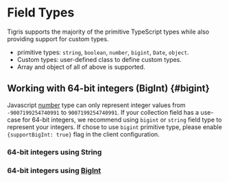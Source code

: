 
# Field Types

Tigris supports the majority of the primitive TypeScript types while also
providing support for custom types.

- primitive types: `string`, `boolean`, `number`, `bigint`, `Date`, `object`.
- Custom types: user-defined class to define custom types.
- Array and object of all of above is supported.

<TSDataModels
  decoratorExample={decoratorCollectionSource}
  interfaceExample={interfaceCollectionSource}
/>

## Working with 64-bit integers (BigInt) {#bigint}

Javascript [number](https://developer.mozilla.org/en-US/docs/Web/JavaScript/Reference/Global_Objects/Number) type
can only represent integer values from `-9007199254740991` to `9007199254740991`. If your collection
field has a use-case for 64-bit integers, we recommend using `bigint` or `string` field type to represent
your integers. If chose to use `bigint` primitive type, please enable `{supportBigInt: true}` flag
in the client configuration.

### 64-bit integers using String

<TSDataModels
  decoratorExample={decoratorBigIntString}
  interfaceExample={interfaceBigIntString}
/>

### 64-bit integers using [BigInt](https://developer.mozilla.org/en-US/docs/Web/JavaScript/Reference/Global_Objects/BigInt)

<TSDataModels
  decoratorExample={decoratorBigInt}
  interfaceExample={interfaceBigInt}
/>
